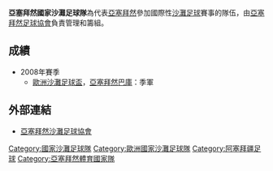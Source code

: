 {{Infobox national football team
| Name               = 亞塞拜然
| Badge              =
| Badge_size         = 
| FIFA Trigramme     = AZE
| Nickname           = ''{{lang|az|Odlar Yurdu}}''<br />(The Land of Fire)
| Association        = [[亞塞拜然足球協會|AFFA]]
| Confederation      = [[UEFA|UEFA]] (歐洲)
| Coach              = {{flagicon|AZE}} Bahram Hatamov
| Asst Manager       = 
| Captain            = Elhad Guliyev
| Vice Captain       = 
| Most caps          = 
| Top scorer         = 
| Home Stadium       = Baku, Azerbaijan
| First game         = 
| Largest win        = {{Flagicon|Azerbaijan}} 亞塞拜然 9 – 2 {{beachsoccer-rt|KAZ}}<br/>([[義大利|義大利]][[聖米凱萊亞爾塔利亞門托|聖米凱萊亞爾塔利亞門托]]; 2010年7月13日
| Largest loss       = {{Flagicon|Switzerland}} [[瑞士國家沙灘足球隊|瑞士]] 5 – 0 亞塞拜然 {{Flagicon|Azerbaijan}}<br/>([[亞塞拜然|亞塞拜然]][[巴庫|巴庫]]; 2008年9月) 
| pattern_b1=_Azerbaiyan11Away
| pattern_sh1=_Azerbaiyan11Away
| pattern_ra1=
| body1=FFFFFF
| leftarm1=FFFFFF
| rightarm1=FFFFFF
| shorts1=0000a0
| socks1=none
| pattern_b2=_Azerbaiyan11Home
| pattern_sh2=_Azerbaiyan11Home
| pattern_ra2=
| body2=0000a0
| leftarm2=0000a0
| rightarm2=0000a0
| shorts2=white
| socks2=none
}}

'''亞塞拜然國家沙灘足球隊'''為代表[[亞塞拜然|亞塞拜然]]參加國際性[[沙灘足球|沙灘足球]]賽事的隊伍，由[[亞塞拜然足球協會|亞塞拜然足球協會]]負責管理和籌組。

==成績==
* 2008年賽季
** [[歐洲沙灘足球盃|歐洲沙灘足球盃]]，[[亞塞拜然|亞塞拜然]][[巴庫|巴庫]]：季軍

==外部連結==
* [http://beachsoccer.az/ 亞塞拜然沙灘足球協會]{{Wayback|url=http://beachsoccer.az/ |date=20110808210711 }}

{{亞塞拜然體育國家隊}}

[[Category:國家沙灘足球隊|Category:國家沙灘足球隊]]
[[Category:歐洲國家沙灘足球隊|Category:歐洲國家沙灘足球隊]]
[[Category:阿塞拜疆足球|Category:阿塞拜疆足球]]
[[Category:亞塞拜然體育國家隊|Category:亞塞拜然體育國家隊]]